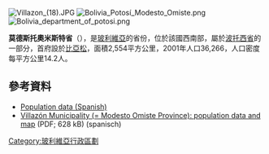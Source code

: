 [[Image:Villazon_(18).JPG|right]]
[[Image:Bolivia_Potosí_Modesto_Omiste.png|right]]
[[Image:Bolivia_department_of_potosi.png|right]]

'''莫德斯托奧米斯特省'''（{{lang-es|Provincia de Modesto Omiste}}），是[[玻利維亞|玻利維亞]]的省份，位於該國西南部，屬於[[波托西省|波托西省]]的一部分，首府設於[[比亞松|比亞松]]，面積2,554平方公里，2001年人口36,266，人口密度每平方公里14.2人。

==參考資料==
*[https://web.archive.org/web/20091027220541/http://www.ine.gov.bo/ Population data (Spanish)]
* [https://web.archive.org/web/20110825020828/http://www.ine.gob.bo/publicaciones/visorPdf.aspx?Codigo=051501&tipo=1 Villazón Municipality (= Modesto Omiste Province): population data and map] (PDF; 628 kB) (spanisch)

{{coord|18|53|S|65|39|W|type:adm2nd_region:BO|display=title}} 

{{Bolivia-geo-stub}}
{{玻利維亞省份}}

[[Category:玻利維亞行政區劃|Category:玻利維亞行政區劃]]